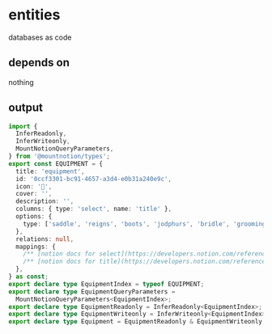 # entities

databases as code

## depends on

nothing

## output

```typescript title="equipment.entity.ts"
import {
  InferReadonly,
  InferWriteonly,
  MountNotionQueryParameters,
} from '@mountnotion/types';
export const EQUIPMENT = {
  title: 'equipment',
  id: '0ccf3301-bc91-4657-a3d4-e0b31a240e9c',
  icon: '💄',
  cover: '',
  description: '',
  columns: { type: 'select', name: 'title' },
  options: {
    type: ['saddle', 'reigns', 'boots', 'jodphurs', 'bridle', 'grooming'],
  },
  relations: null,
  mappings: {
    /** [notion docs for select](https://developers.notion.com/reference/property-object#select) */ type: 'type',
    /** [notion docs for title](https://developers.notion.com/reference/property-object#title) */ name: 'name',
  },
} as const;
export declare type EquipmentIndex = typeof EQUIPMENT;
export declare type EquipmentQueryParameters =
  MountNotionQueryParameters<EquipmentIndex>;
export declare type EquipmentReadonly = InferReadonly<EquipmentIndex>;
export declare type EquipmentWriteonly = InferWriteonly<EquipmentIndex>;
export declare type Equipment = EquipmentReadonly & EquipmentWriteonly;
```
